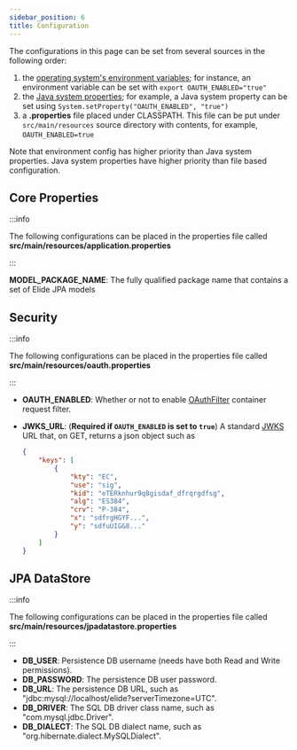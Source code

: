 ```yaml
---
sidebar_position: 6
title: Configuration
---
```



The configurations in this page can be set from several sources in the following order:

1. the [operating system's environment variables]; for instance, an environment variable can be set with
   `export OAUTH_ENABLED="true"`
2. the [Java system properties]; for example, a Java system property can be set using
   `System.setProperty("OAUTH_ENABLED", "true")`
3. a **.properties** file placed under CLASSPATH. This file can be put under `src/main/resources` source directory with
   contents, for example, `OAUTH_ENABLED=true`

Note that environment config has higher priority than Java system properties. Java system properties have higher
priority than file based configuration.

Core Properties
---------------

:::info

The following configurations can be placed in the properties file called **src/main/resources/application.properties**

:::

<Tabs>
  <TabItem value="jpa-elide" label="JPA(Elide)" default>
    <b>MODEL_PACKAGE_NAME</b>: The fully qualified package name that contains a set of Elide JPA models
  </TabItem>
</Tabs>

Security
--------

:::info

The following configurations can be placed in the properties file called **src/main/resources/oauth.properties**

:::

- **OAUTH_ENABLED**: Whether or not to enable [OAuthFilter] container request filter.
- **JWKS_URL**: (**Required if `OAUTH_ENABLED` is set to `true`**) A standard [JWKS] URL that, on GET, returns a json
  object such as

  ```json
  {
      "keys": [
          {
              "kty": "EC",
              "use": "sig",
              "kid": "eTERknhur9q8gisdaf_dfrqrgdfsg",
              "alg": "ES384",
              "crv": "P-384",
              "x": "sdfrgHGYF...",
              "y": "sdfuUIG&8..."
          }
      ]
  }
  ```

JPA DataStore
-------------

:::info

The following configurations can be placed in the properties file called **src/main/resources/jpadatastore.properties**

:::

<Tabs>
  <TabItem value="jpa-elide" label="JPA(Elide)" default>
    <ul>
      <li> <b>DB_USER</b>: Persistence DB username (needs have both Read and Write permissions).</li>
      <li> <b>DB_PASSWORD</b>: The persistence DB user password.</li>
      <li> <b>DB_URL</b>: The persistence DB URL, such as "jdbc:mysql://localhost/elide?serverTimezone=UTC".</li>
      <li> <b>DB_DRIVER</b>: The SQL DB driver class name, such as "com.mysql.jdbc.Driver".</li>
      <li> <b>DB_DIALECT</b>: The SQL DB dialect name, such as "org.hibernate.dialect.MySQLDialect".</li>
    </ul>
  </TabItem>
</Tabs>

[Java system properties]: https://docs.oracle.com/javase/tutorial/essential/environment/sysprop.html
[JWKS]: https://datatracker.ietf.org/doc/html/rfc7517

[OAuthFilter]: https://qubitpi.github.io/jersey-ws-template/apidocs/com/qubitpi/ws/jersey/template/web/filters/OAuthFilter.html
[operating system's environment variables]: https://docs.oracle.com/javase/tutorial/essential/environment/env.html
